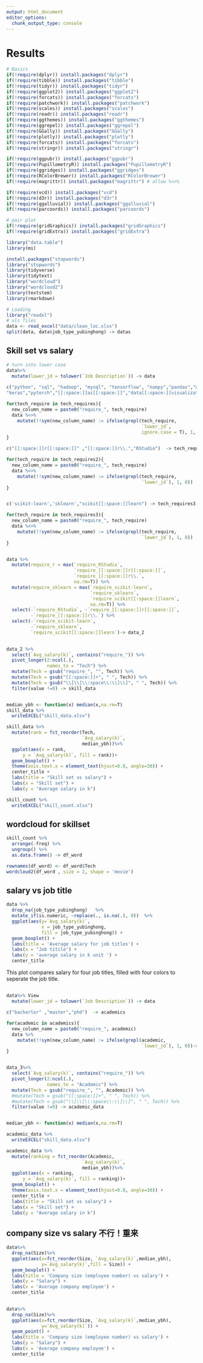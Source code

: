 ```yaml
---
output: html_document
editor_options: 
  chunk_output_type: console
---
```

# Results
```r
# Basics
if(!require(dplyr)) install.packages("dplyr")
if(!require(tibble)) install.packages("tibble")
if(!require(tidyr)) install.packages("tidyr")
if(!require(ggplot2)) install.packages("ggplot2")
if(!require(forcats)) install.packages("forcats")
if(!require(patchwork)) install.packages("patchwork")
if(!require(scales)) install.packages("scales")
if(!require(readr)) install.packages("readr")
if(!require(ggthemes)) install.packages("ggthemes")
if(!require(ggrepel)) install.packages("ggrepel")
if(!require(GGally)) install.packages("GGally")
if(!require(plotly)) install.packages("plotly")
if(!require(forcats)) install.packages("forcats")
if(!require(stringr)) install.packages("stringr")

if(!require(ggpubr)) install.packages("ggpubr")
if(!require(PupillometryR)) install.packages("PupillometryR")
if(!require(ggridges)) install.packages("ggridges")
if(!require(RColorBrewer)) install.packages("RColorBrewer")
if(!require(magrittr)) install.packages("magrittr") # allow %<>%

if(!require(vcd)) install.packages("vcd")
if(!require(d3r)) install.packages("d3r")
if(!require(ggalluvial)) install.packages("ggalluvial")
if(!require(parcoords)) install.packages("parcoords")

# pair plot
if(!require(gridGraphics)) install.packages("gridGraphics")
if(!require(gridExtra)) install.packages("gridExtra")

library("data.table")
library(mi)
```

```r
install.packages("stopwords")
library("stopwords")
library(tidyverse)
library(tidytext)
library("wordcloud")
library("wordcloud2")
library(textstem)
library(rmarkdown)
```

```r

# Loading
library("readxl")
# xls files
data <- read_excel("data/clean_loc.xlsx")
split(data, data$job_type_yubinghong) -> datas
```

## Skill set vs salary
```r
# turn into lower case
data%>% 
  mutate(lower_jd = tolower(`Job Description`)) -> data
         
c("python", "sql", "hadoop", "mysql", "tensorflow", "numpy","pandas","machine[[:space:]]learning","excel","tensorflow",
"keras","pytorch","[[:space:]]ai[[:space:]]","data[[:space:]]visualization","business[[:space:]]strategy","database","spark","git","[[:space:]]c[[:space:]]","matlab","matplotlib","scipy","opencv","anaconda","spacy","nlp","java","[[:space:]]golang[[:space:]]","github","kaggle","tableau","java[[:space:]]script") ->tech_requires

for(tech_require in tech_requires){
  new_column_name = paste0("require_", tech_require)
  data %<>%
    mutate(!!sym(new_column_name) := ifelse(grepl(tech_require, 
                                                  `lower_jd`, 
                                                  ignore.case = T), 1, 0)) 
}

c("[[:space:]]r[[:space:]]" ,"[[:space:]]r\\.","RStudio")  -> tech_requires2

for(tech_require in tech_requires2){
  new_column_name = paste0("require_", tech_require)
  data %<>%
    mutate(!!sym(new_column_name) := ifelse(grepl(tech_require, 
                                                  `lower_jd`), 1, 0)) 
}


c('scikit-learn','sklearn',"scikit[[:space:]]learn") -> tech_requires3

for(tech_require in tech_requires3){
  new_column_name = paste0("require_", tech_require)
  data %<>%
    mutate(!!sym(new_column_name) := ifelse(grepl(tech_require, 
                                                  `lower_jd`), 1, 0)) 
}


data %>% 
  mutate(require_r = max(`require_RStudio`,
                         `require_[[:space:]]r[[:space:]]`,
                         `require_[[:space:]]r\\.`,
                         na.rm=T)) %>%
  mutate(require_sklearn = max(`require_scikit-learn`,
                               `require_sklearn`,
                               `require_scikit[[:space:]]learn`,
                               na.rm=T)) %>%
  select(-`require_RStudio`, -`require_[[:space:]]r[[:space:]]`,
         -`require_[[:space:]]r\\.`) %>%
  select(-`require_scikit-learn`,
         -`require_sklearn`,
         `require_scikit[[:space:]]learn`)-> data_2
  

data_2 %>%
  select(`Avg_salary(k)`, contains("require_")) %>%
  pivot_longer(2:ncol(.),
               names_to = "Tech") %>% 
  mutate(Tech = gsub("require_", "", Tech)) %>%
  mutate(Tech = gsub("[[:space:]]+", " ", Tech)) %>%
  mutate(Tech = gsub("\\[\\[\\:space\\:\\]\\]", " ", Tech)) %>%
  filter(value !=0) -> skill_data


median_ybh <- function(x) median(x,na.rm=T)
skill_data %>%
  writeEXCEL("skill_data.xlsx")

skill_data %>%
  mutate(rank = fct_reorder(Tech, 
                            `Avg_salary(k)`, 
                            median_ybh))%>%
  ggplot(aes(x = rank,
      y = `Avg_salary(k)`, fill = rank))+
  geom_boxplot() +
  theme(axis.text.x = element_text(hjust=0.8, angle=30)) +
  center_title + 
  labs(title = "Skill set vs salary") +
  labs(x = "Skill set") +
  labs(y = "Average salary in k")

```

```r
skill_count %>%
  writeEXCEL("skill_count.xlsx")
```

## wordcloud for skillset
```r
skill_count %>% 
  arrange(-freq) %>% 
  ungroup() %>% 
  as.data.frame() -> df_word

rownames(df_word) <- df_word$Tech
wordcloud2(df_word , size = 2, shape = 'movie') 
```

## salary vs job title 
```r
data %>%
  drop_na(job_type_yubinghong)   %>% 
  mutate_if(is.numeric, ~replace(., is.na(.), 0))  %>% 
  ggplot(aes(y=`Avg_salary(k)`, 
             x = job_type_yubinghong,
             fill = job_type_yubinghong)) +
  geom_boxplot() +
  labs(title = 'Average salary for job titles') + 
  labs(x = "Job titile") +
  labs(y = 'average salary in k unit ') +
  center_title
```
This plot compares salary for four job titles, filled with four colors to seperate the job title.

##
```r
data%>% View 
  mutate(lower_jd = tolower(`Job Description`)) -> data

c("bacherlor" ,"master","phd")  -> academics

for(academic in academics){
  new_column_name = paste0("require_", academic)
  data %>%
    mutate(!!sym(new_column_name) := ifelse(grepl(academic, 
                                                  `lower_jd`), 1, 0))-> data_3
}


data_3%>%
  select(`Avg_salary(k)`, contains("require_")) %>%
  pivot_longer(2:ncol(.),
               names_to = "Academic") %>% 
  mutate(Tech = gsub("require_", "", Academic)) %>%
  #mutate(Tech = gsub("[[:space:]]+", " ", Tech)) %>%
  #mutate(Tech = gsub("\\[\\[\\:space\\:\\]\\]", " ", Tech)) %>%
  filter(value !=0) -> academic_data


median_ybh <- function(x) median(x,na.rm=T)

academic_data %>%
  writeEXCEL("skill_data.xlsx")

academic_data %>%
  mutate(ranking = fct_reorder(Academic, 
                            `Avg_salary(k)`, 
                            median_ybh))%>%
  ggplot(aes(x = ranking,
      y = `Avg_salary(k)`, fill = ranking))+
  geom_boxplot() +
  theme(axis.text.x = element_text(hjust=0.8, angle=30)) +
  center_title + 
  labs(title = "Skill set vs salary") +
  labs(x = "Skill set") +
  labs(y = "Average salary in k")

```

## company size vs salary 不行！重来
```r
data%>% 
  drop_na(Size)%>% 
  ggplot(aes(x=fct_reorder(Size, `Avg_salary(k)`,median_ybh), 
             y=`Avg_salary(k)`,fill = Size)) + 
  geom_boxplot() + 
  labs(title = 'Company size (employee number) vs salary') + 
  labs(y = "Salary") +
  labs(x = 'Average company employee') +
  center_title
  

```

```r
data%>% 
  drop_na(Size)%>% 
  ggplot(aes(x=fct_reorder(Size, `Avg_salary(k)`,median_ybh), 
             y=`Avg_salary(k)`)) + 
  geom_point() + 
  labs(title = 'Company size (employee number) vs salary') + 
  labs(y = "Salary") +
  labs(x = 'Average company employee') +
  center_title
  

```


